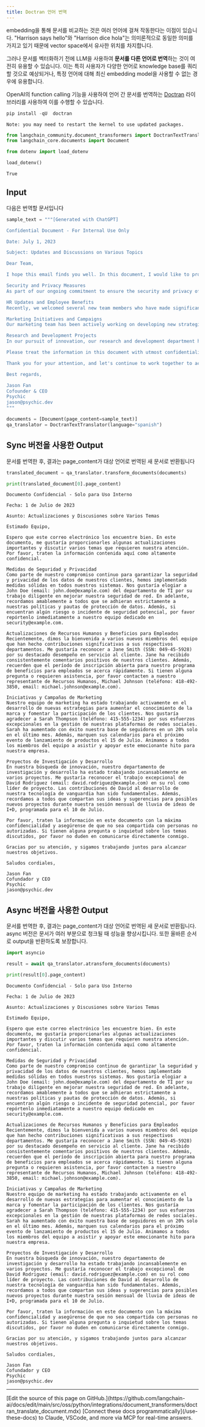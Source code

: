 ```yaml
---
title: Doctran 언어 번역
---
```


embedding을 통해 문서를 비교하는 것은 여러 언어에 걸쳐 작동한다는 이점이 있습니다. "Harrison says hello"와 "Harrison dice hola"는 의미론적으로 동일한 의미를 가지고 있기 때문에 vector space에서 유사한 위치를 차지합니다.

그러나 문서를 벡터화하기 전에 LLM을 사용하여 **문서를 다른 언어로 번역**하는 것이 여전히 유용할 수 있습니다. 이는 특히 사용자가 다양한 언어로 knowledge base를 쿼리할 것으로 예상되거나, 특정 언어에 대해 최신 embedding model을 사용할 수 없는 경우에 유용합니다.

OpenAI의 function calling 기능을 사용하여 언어 간 문서를 번역하는 [Doctran](https://github.com/psychic-api/doctran) 라이브러리를 사용하여 이를 수행할 수 있습니다.

```python
pip install -qU  doctran
```

```output
Note: you may need to restart the kernel to use updated packages.
```

```python
from langchain_community.document_transformers import DoctranTextTranslator
from langchain_core.documents import Document
```

```python
from dotenv import load_dotenv

load_dotenv()
```

```output
True
```

## Input

다음은 번역할 문서입니다

```python
sample_text = """[Generated with ChatGPT]

Confidential Document - For Internal Use Only

Date: July 1, 2023

Subject: Updates and Discussions on Various Topics

Dear Team,

I hope this email finds you well. In this document, I would like to provide you with some important updates and discuss various topics that require our attention. Please treat the information contained herein as highly confidential.

Security and Privacy Measures
As part of our ongoing commitment to ensure the security and privacy of our customers' data, we have implemented robust measures across all our systems. We would like to commend John Doe (email: john.doe@example.com) from the IT department for his diligent work in enhancing our network security. Moving forward, we kindly remind everyone to strictly adhere to our data protection policies and guidelines. Additionally, if you come across any potential security risks or incidents, please report them immediately to our dedicated team at security@example.com.

HR Updates and Employee Benefits
Recently, we welcomed several new team members who have made significant contributions to their respective departments. I would like to recognize Jane Smith (SSN: 049-45-5928) for her outstanding performance in customer service. Jane has consistently received positive feedback from our clients. Furthermore, please remember that the open enrollment period for our employee benefits program is fast approaching. Should you have any questions or require assistance, please contact our HR representative, Michael Johnson (phone: 418-492-3850, email: michael.johnson@example.com).

Marketing Initiatives and Campaigns
Our marketing team has been actively working on developing new strategies to increase brand awareness and drive customer engagement. We would like to thank Sarah Thompson (phone: 415-555-1234) for her exceptional efforts in managing our social media platforms. Sarah has successfully increased our follower base by 20% in the past month alone. Moreover, please mark your calendars for the upcoming product launch event on July 15th. We encourage all team members to attend and support this exciting milestone for our company.

Research and Development Projects
In our pursuit of innovation, our research and development department has been working tirelessly on various projects. I would like to acknowledge the exceptional work of David Rodriguez (email: david.rodriguez@example.com) in his role as project lead. David's contributions to the development of our cutting-edge technology have been instrumental. Furthermore, we would like to remind everyone to share their ideas and suggestions for potential new projects during our monthly R&D brainstorming session, scheduled for July 10th.

Please treat the information in this document with utmost confidentiality and ensure that it is not shared with unauthorized individuals. If you have any questions or concerns regarding the topics discussed, please do not hesitate to reach out to me directly.

Thank you for your attention, and let's continue to work together to achieve our goals.

Best regards,

Jason Fan
Cofounder & CEO
Psychic
jason@psychic.dev
"""
```

```python
documents = [Document(page_content=sample_text)]
qa_translator = DoctranTextTranslator(language="spanish")
```

## Sync 버전을 사용한 Output

문서를 번역한 후, 결과는 page_content가 대상 언어로 번역된 새 문서로 반환됩니다

```python
translated_document = qa_translator.transform_documents(documents)
```

```python
print(translated_document[0].page_content)
```

```output
Documento Confidencial - Solo para Uso Interno

Fecha: 1 de Julio de 2023

Asunto: Actualizaciones y Discusiones sobre Varios Temas

Estimado Equipo,

Espero que este correo electrónico los encuentre bien. En este documento, me gustaría proporcionarles algunas actualizaciones importantes y discutir varios temas que requieren nuestra atención. Por favor, traten la información contenida aquí como altamente confidencial.

Medidas de Seguridad y Privacidad
Como parte de nuestro compromiso continuo para garantizar la seguridad y privacidad de los datos de nuestros clientes, hemos implementado medidas sólidas en todos nuestros sistemas. Nos gustaría elogiar a John Doe (email: john.doe@example.com) del departamento de TI por su trabajo diligente en mejorar nuestra seguridad de red. En adelante, recordamos amablemente a todos que se adhieran estrictamente a nuestras políticas y pautas de protección de datos. Además, si encuentran algún riesgo o incidente de seguridad potencial, por favor repórtenlo inmediatamente a nuestro equipo dedicado en security@example.com.

Actualizaciones de Recursos Humanos y Beneficios para Empleados
Recientemente, dimos la bienvenida a varios nuevos miembros del equipo que han hecho contribuciones significativas a sus respectivos departamentos. Me gustaría reconocer a Jane Smith (SSN: 049-45-5928) por su destacado desempeño en servicio al cliente. Jane ha recibido consistentemente comentarios positivos de nuestros clientes. Además, recuerden que el período de inscripción abierta para nuestro programa de beneficios para empleados se acerca rápidamente. Si tienen alguna pregunta o requieren asistencia, por favor contacten a nuestro representante de Recursos Humanos, Michael Johnson (teléfono: 418-492-3850, email: michael.johnson@example.com).

Iniciativas y Campañas de Marketing
Nuestro equipo de marketing ha estado trabajando activamente en el desarrollo de nuevas estrategias para aumentar el conocimiento de la marca y fomentar la participación de los clientes. Nos gustaría agradecer a Sarah Thompson (teléfono: 415-555-1234) por sus esfuerzos excepcionales en la gestión de nuestras plataformas de redes sociales. Sarah ha aumentado con éxito nuestra base de seguidores en un 20% solo en el último mes. Además, marquen sus calendarios para el próximo evento de lanzamiento de productos el 15 de Julio. Animamos a todos los miembros del equipo a asistir y apoyar este emocionante hito para nuestra empresa.

Proyectos de Investigación y Desarrollo
En nuestra búsqueda de innovación, nuestro departamento de investigación y desarrollo ha estado trabajando incansablemente en varios proyectos. Me gustaría reconocer el trabajo excepcional de David Rodriguez (email: david.rodriguez@example.com) en su rol como líder de proyecto. Las contribuciones de David al desarrollo de nuestra tecnología de vanguardia han sido fundamentales. Además, recordamos a todos que compartan sus ideas y sugerencias para posibles nuevos proyectos durante nuestra sesión mensual de lluvia de ideas de I+D, programada para el 10 de Julio.

Por favor, traten la información en este documento con la máxima confidencialidad y asegúrense de que no sea compartida con personas no autorizadas. Si tienen alguna pregunta o inquietud sobre los temas discutidos, por favor no duden en comunicarse directamente conmigo.

Gracias por su atención, y sigamos trabajando juntos para alcanzar nuestros objetivos.

Saludos cordiales,

Jason Fan
Cofundador y CEO
Psychic
jason@psychic.dev
```

## Async 버전을 사용한 Output

문서를 번역한 후, 결과는 page_content가 대상 언어로 번역된 새 문서로 반환됩니다. async 버전은 문서가 여러 부분으로 청크될 때 성능을 향상시킵니다. 또한 올바른 순서로 output을 반환하도록 보장합니다.

```python
import asyncio
```

```python
result = await qa_translator.atransform_documents(documents)
```

```python
print(result[0].page_content)
```

```output
Documento Confidencial - Solo para Uso Interno

Fecha: 1 de Julio de 2023

Asunto: Actualizaciones y Discusiones sobre Varios Temas

Estimado Equipo,

Espero que este correo electrónico les encuentre bien. En este documento, me gustaría proporcionarles algunas actualizaciones importantes y discutir varios temas que requieren nuestra atención. Por favor, traten la información contenida aquí como altamente confidencial.

Medidas de Seguridad y Privacidad
Como parte de nuestro compromiso continuo de garantizar la seguridad y privacidad de los datos de nuestros clientes, hemos implementado medidas sólidas en todos nuestros sistemas. Nos gustaría elogiar a John Doe (email: john.doe@example.com) del departamento de TI por su trabajo diligente en mejorar nuestra seguridad de red. En adelante, recordamos amablemente a todos que se adhieran estrictamente a nuestras políticas y pautas de protección de datos. Además, si encuentran algún riesgo o incidente de seguridad potencial, por favor repórtenlo inmediatamente a nuestro equipo dedicado en security@example.com.

Actualizaciones de Recursos Humanos y Beneficios para Empleados
Recientemente, dimos la bienvenida a varios nuevos miembros del equipo que han hecho contribuciones significativas a sus respectivos departamentos. Me gustaría reconocer a Jane Smith (SSN: 049-45-5928) por su destacado desempeño en servicio al cliente. Jane ha recibido consistentemente comentarios positivos de nuestros clientes. Además, recuerden que el período de inscripción abierta para nuestro programa de beneficios para empleados se acerca rápidamente. Si tienen alguna pregunta o requieren asistencia, por favor contacten a nuestro representante de Recursos Humanos, Michael Johnson (teléfono: 418-492-3850, email: michael.johnson@example.com).

Iniciativas y Campañas de Marketing
Nuestro equipo de marketing ha estado trabajando activamente en el desarrollo de nuevas estrategias para aumentar el conocimiento de la marca y fomentar la participación de los clientes. Nos gustaría agradecer a Sarah Thompson (teléfono: 415-555-1234) por sus esfuerzos excepcionales en la gestión de nuestras plataformas de redes sociales. Sarah ha aumentado con éxito nuestra base de seguidores en un 20% solo en el último mes. Además, marquen sus calendarios para el próximo evento de lanzamiento de productos el 15 de Julio. Animamos a todos los miembros del equipo a asistir y apoyar este emocionante hito para nuestra empresa.

Proyectos de Investigación y Desarrollo
En nuestra búsqueda de innovación, nuestro departamento de investigación y desarrollo ha estado trabajando incansablemente en varios proyectos. Me gustaría reconocer el trabajo excepcional de David Rodriguez (email: david.rodriguez@example.com) en su rol como líder de proyecto. Las contribuciones de David al desarrollo de nuestra tecnología de vanguardia han sido fundamentales. Además, recordamos a todos que compartan sus ideas y sugerencias para posibles nuevos proyectos durante nuestra sesión mensual de lluvia de ideas de I+D, programada para el 10 de Julio.

Por favor, traten la información en este documento con la máxima confidencialidad y asegúrense de que no sea compartida con personas no autorizadas. Si tienen alguna pregunta o inquietud sobre los temas discutidos, por favor no duden en comunicarse directamente conmigo.

Gracias por su atención, y sigamos trabajando juntos para alcanzar nuestros objetivos.

Saludos cordiales,

Jason Fan
Cofundador y CEO
Psychic
jason@psychic.dev
```

---

<Callout icon="pen-to-square" iconType="regular">
    [Edit the source of this page on GitHub.](https://github.com/langchain-ai/docs/edit/main/src/oss/python/integrations/document_transformers/doctran_translate_document.mdx)
</Callout>
<Tip icon="terminal" iconType="regular">
    [Connect these docs programmatically](/use-these-docs) to Claude, VSCode, and more via MCP for    real-time answers.
</Tip>
